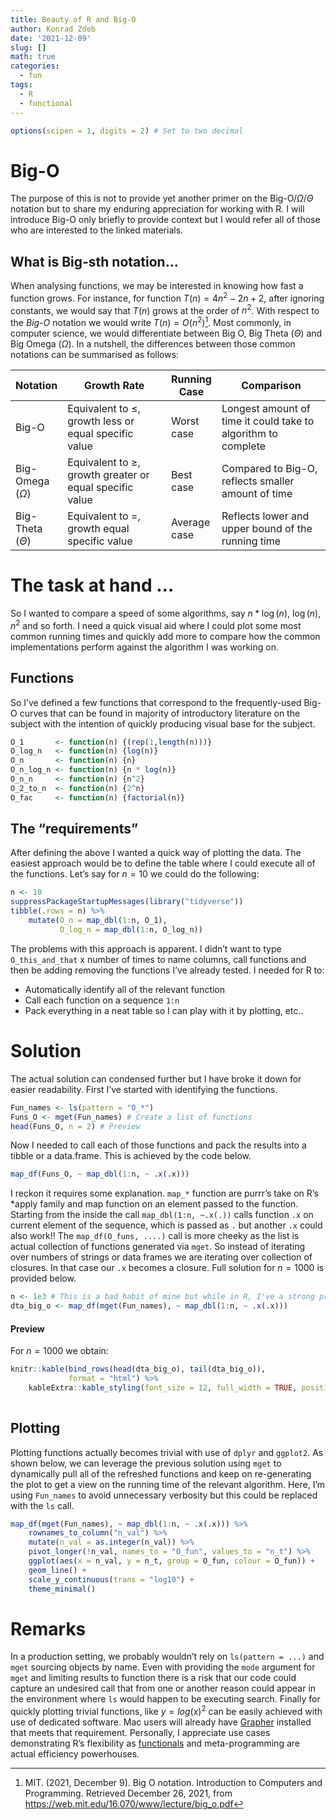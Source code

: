 ```yaml
---
title: Beauty of R and Big-O
author: Konrad Zdeb
date: '2021-12-09'
slug: []
math: true
categories:
  - fun
tags:
  - R
  - functional
---
```


```r
options(scipen = 1, digits = 2) # Set to two decimal 
```

# Big-O

The purpose of this is not to provide yet another primer on the Big-O/$\Omega$/$\Theta$ notation but to share my enduring appreciation for working with R. I will introduce Big-O only briefly to provide context but I would refer all of those who are interested to the linked materials.

## What is Big-sth notation...

When analysing functions, we may be interested in knowing how fast a function grows. For instance, for function $T(n)=4n^2-2n+2$, after ignoring constants, we would say that $T(n)$ grows at the order of $n^2$. With respect to the *Big-O* notation we would write $T(n)=O(n^2)$^[MIT. (2021, December 9). Big O notation. Introduction to Computers and Programming. Retrieved December 26, 2021, from [https://web.mit.edu/16.070/www/lecture/big_o.pdf](https://web.mit.edu/16.070/www/lecture/big_o.pdf)]. Most commonly, in computer science, we would differentiate between Big O, Big Theta $(\Theta)$ and Big Omega $(\Omega)$. In a nutshell, the differences between those common notations can be summarised as follows:

| Notation             | Growth Rate                                                  | Running Case | Comparison                                                    |
|----------------------+--------------------------------------------------------------+--------------+---------------------------------------------------------------|
| Big-O                | Equivalent to $\le$, growth less or equal specific value      | Worst case   | Longest amount of time it could take to algorithm to complete |
| Big-Omega $(\Omega)$ | Equivalent to $\ge$, growth greater or equal specific value | Best case    | Compared to Big-O, reflects smaller amount of time            |
| Big-Theta $(\Theta)$ | Equivalent to $=$, growth equal specific value               | Average case | Reflects lower and upper bound of the running time            |


# The task at hand ...

So I wanted to compare a speed of some algorithms, say $n*\log(n)$, $\log(n)$, $n^2$ and so forth. I need a quick visual aid where I could plot some most common running times and quickly add more to compare how the common implementations perform against the algorithm I was working on. 

## Functions

So I've defined a few functions that correspond to the frequently-used Big-O curves that can be found in majority of introductory literature on the subject with the intention of quickly producing visual base for the subject.

```r
O_1       <- function(n) {(rep(1,length(n)))}
O_log_n   <- function(n) {log(n)}
O_n       <- function(n) {n}
O_n_log_n <- function(n) {n * log(n)}
O_n_n     <- function(n) {n^2}
O_2_to_n  <- function(n) {2^n}
O_fac     <- function(n) {factorial(n)}
```

## The "requirements"

After defining the above I wanted a quick way of plotting the data. The easiest approach would be to define the table where I could execute all of the functions. Let's say for $n = 10$ we could do the following:

```r
n <- 10
suppressPackageStartupMessages(library("tidyverse"))
tibble(.rows = n) %>%
    mutate(O_n = map_dbl(1:n, O_1),
           O_log_n = map_dbl(1:n, O_log_n))
```

The problems with this approach is apparent. I didn't want to type `O_this_and_that` x number of times to name columns, call functions and then be adding removing the functions I've already tested. I needed for R to:

-   Automatically identify all of the relevant function
-   Call each function on a sequence `1:n`
-   Pack everything in a neat table so I can play with it by plotting, etc..

# Solution

The actual solution can condensed further but I have broke it down for easier readability. First I've started with identifying the functions.

```r
Fun_names <- ls(pattern = "O_*")
Funs_O <- mget(Fun_names) # Create a list of functions
head(Funs_O, n = 2) # Preview
```

Now I needed to call each of those functions and pack the results into a tibble or a data.frame. This is achieved by the code below.

```r
map_df(Funs_O, ~ map_dbl(1:n, ~ .x(.x)))
```

I reckon it requires some explanation. `map_*` function are purrr's take on R's \*apply family and map function on an element passed to the function. Starting from the inside the call `map_dbl(1:n, ~.x(.))` calls function `.x` on current element of the sequence, which is passed as `.` but another `.x` could also work!! The `map_df(O_funs, ....)` call is more cheeky as the list is actual collection of functions generated via `mget`. So instead of iterating over numbers of strings or data frames we are iterating over collection of closures. In that case our `.x` becomes a closure. Full solution for $n = 1000$ is provided below.

```r
n <- 1e3 # This is a bad habit of mine but while in R, I've a strong preference for using 1e6 for a million, 1e2 for hundred and so forth
dta_big_o <- map_df(mget(Fun_names), ~ map_dbl(1:n, ~ .x(.x)))
```

#### Preview

For $n = 1000$ we obtain:

```r
knitr::kable(bind_rows(head(dta_big_o), tail(dta_big_o)),
             format = "html") %>% 
    kableExtra::kable_styling(font_size = 12, full_width = TRUE, position = "center")
    
```

## Plotting

Plotting functions actually becomes trivial with use of `dplyr` and `ggplot2`. As shown below, we can leverage the previous solution using `mget` to dynamically pull all of the refreshed functions and keep on re-generating the plot to get a view on the running time of the relevant algorithm. Here, I'm using `Fun_names` to avoid unnecessary verbosity but this could be replaced with the `ls` call.

```r
map_df(mget(Fun_names), ~ map_dbl(1:n, ~ .x(.x))) %>%
	rownames_to_column("n_val") %>%
	mutate(n_val = as.integer(n_val)) %>%
	pivot_longer(!n_val, names_to = "O_fun", values_to = "n_t") %>%
	ggplot(aes(x = n_val, y = n_t, group = O_fun, colour = O_fun)) +
	geom_line() +
	scale_y_continuous(trans = "log10") + 
	theme_minimal()
```


# Remarks

In a production setting, we probably wouldn't rely on `ls(pattern = ...)` and `mget` sourcing objects by name. Even with providing the `mode` argument for `mget` and limiting results to function there is a risk that our code could capture an undesired call that from one or another reason could appear in the environment where `ls` would happen to be executing search. Finally for quickly plotting trivial functions, like $y=log(x)^2$ can be easily achieved with use of dedicated software. Mac users will already have [Grapher](https://support.apple.com/en-gb/guide/grapher/gcalb3dec608/mac) installed that meets that requirement. Personally, I appreciate use cases demonstrating R's flexibility as [functionals](https://adv-r.hadley.nz/functionals.html) and meta-programming are actual efficiency powerhouses. 
